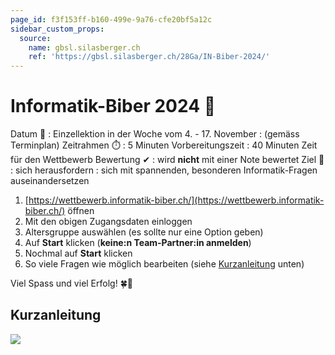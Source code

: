 ```yaml
---
page_id: f3f153ff-b160-499e-9a76-cfe20bf5a12c
sidebar_custom_props:
  source:
    name: gbsl.silasberger.ch
    ref: 'https://gbsl.silasberger.ch/28Ga/IN-Biber-2024/'
---
```


# Informatik-Biber 2024 🦫

Datum 📅
: Einzellektion in der Woche vom 4. - 17. November
: (gemäss Terminplan)
Zeitrahmen ⏱️
: 5 Minuten Vorbereitungszeit
: 40 Minuten Zeit für den Wettbewerb
Bewertung ✔
: wird **nicht** mit einer Note bewertet
Ziel 🎯
: sich herausfordern
: sich mit spannenden, besonderen Informatik-Fragen auseinandersetzen


1. [https://wettbewerb.informatik-biber.ch/](https://wettbewerb.informatik-biber.ch/) öffnen
2. Mit den obigen Zugangsdaten einloggen
3. Altersgruppe auswählen (es sollte nur eine Option geben)
4. Auf __Start__ klicken (**keine:n Team-Partner:in anmelden**)
5. Nochmal auf __Start__ klicken
6. So viele Fragen wie möglich bearbeiten (siehe [Kurzanleitung](#kurzanleitung) unten)

Viel Spass und viel Erfolg! 🍀🥳

## Kurzanleitung

![](img/kurzanleitung.png)
